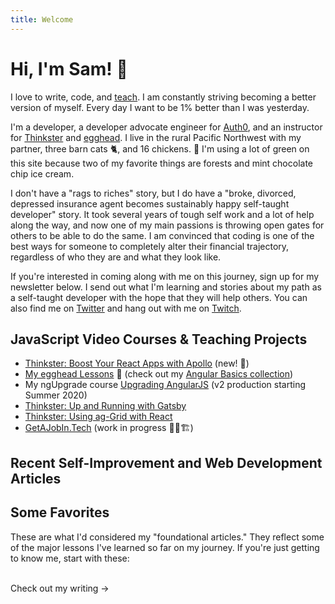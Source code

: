 ```yaml
---
title: Welcome
---
```



# Hi, I'm Sam! 👋

I love to write, code, and [teach](./talks). I am constantly striving becoming a better version of myself. Every day I want to be 1% better than I was yesterday.

I'm a developer, a developer advocate engineer for [Auth0](http://www.auth0.com), and an instructor for [Thinkster](http://www.thinkster.io) and [egghead](http://www.egghead.io). I live in the rural Pacific Northwest with my partner, three barn cats 🐈, and 16 chickens. 🐓 I'm using a lot of green on this site because two of my favorite things are forests and mint chocolate chip ice cream.

I don't have a "rags to riches" story, but I do have a "broke, divorced, depressed insurance agent becomes sustainably happy self-taught developer" story. It took several years of tough self work and a lot of help along the way, and now one of my main passions is throwing open gates for others to be able to do the same. I am convinced that coding is one of the best ways for someone to completely alter their financial trajectory, regardless of who they are and what they look like.

If you're interested in coming along with me on this journey, sign up for my newsletter below. I send out what I'm learning and stories about my path as a self-taught developer with the hope that they will help others. You can also find me on [Twitter](https://twitter.com/samjulien) and hang out with me on [Twitch](https://www.twitch.tv/samjulien).

## JavaScript Video Courses & Teaching Projects

- [Thinkster: Boost Your React Apps with Apollo](https://thinkster.io/tutorials/boost-your-react-apps-with-apollo-first-steps) (new! 🎉)
- [My egghead Lessons](https://egghead.io/instructors/sam-julien?af=6zxcwn) 🥚 (check out my [Angular Basics collection](https://egghead.io/playlists/angular-basics-888f?af=6zxcwn))
- My ngUpgrade course [Upgrading AngularJS](https://www.upgradingangularjs.com/) (v2 production starting Summer 2020)
- [Thinkster: Up and Running with Gatsby](https://thinkster.io/tutorials/up-and-running-with-gatsby-intro)
- [Thinkster: Using ag-Grid with React](https://thinkster.io/tutorials/using-ag-grid-with-react-getting-started)
- [GetAJobIn.Tech](http://getajobin.tech) (work in progress 👷‍♂️🏗)

## Recent Self-Improvement and Web Development Articles

<RecentArticles />

## Some Favorites

These are what I'd considered my "foundational articles." They reflect some of the major lessons I've learned so far on my journey. If you're just getting to know me, start with these:

<PinnedArticles />

<br/>
<Link to="/writing" aria-label="Visit writing" className="button-secondary">
  Check out my writing &rarr;
</Link>
